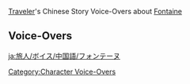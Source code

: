 {{Main|Traveler/Voice-Overs/Chinese}}
[[Traveler]]'s Chinese Story Voice-Overs about [[Fontaine]]

==Voice-Overs==
{{VO/Traveler
|language            = zh
|language_s          = zh
|language_t          = zh-tw
|name                = 旅行者
|name1               = 空
|name2               = 荧
|name3               = 派蒙

|vo_01_01_title_s  = 关于「预言危机」的应对…
|vo_01_01_title_t    = 關於「預言危機」的應對…
|vo_01_01_subtitle   = About the Prophesied Crisis...
|vo_01_01_quest      = As Light Rain Falls Without Reason
|vo_01_01_file_male  = VO_{language}{character1} About the Prophesied Crisis.ogg
|vo_01_01_file_female= VO_{language}{character2} About the Prophesied Crisis.ogg
|vo_01_01_tx_s       = '''派蒙：'''我突然想到了一个好办法，来应对枫丹的「预言危机」！<br>'''(旅行者)：'''派蒙有什么高见？<br>'''派蒙：'''枫丹不是有用来挖掘隧道的大型工程发条机关吗，为什么不把那个丢到水下最深的地方挖洞呢？挖一个会漏水的洞出来，上面涨再多也不怕了。<br>'''(旅行者)：'''听起来好像挺有道理的，但是下面漏掉的水去哪儿了呢？<br>'''派蒙：'''哎呀，这个就不用考虑了嘛！你想呀，要是你的钱包破了个洞，就算再仔细认真地考虑摩拉去了哪里，它也绝对不可能鼓起来的。<br>'''(旅行者)：'''原来你对我存不住钱的原因这么了解哦。<br>'''派蒙：'''干嘛…干嘛看着我说这句话呀…你钱包的洞，跟我、跟我又…没关系…是这样吧？
|vo_01_01_tx_t       = '''派蒙：'''我突然想到了一個好辦法，來應對楓丹的「預言危機」！<br>'''(旅行者)：'''派蒙有什麼高見？<br>'''派蒙：'''楓丹不是有用來挖掘隧道的大型工程發條機關嗎，為什麼不把那個丟到水下最深的地方挖洞呢？挖一個會漏水的洞出來，上面漲再多也不怕了。<br>'''(旅行者)：'''聽起來好像滿有道理的，但是下面漏掉的水去哪了呢？<br>'''派蒙：'''哎呀，這個就不用考慮了嘛！{{MC|m=你|f=妳}}想呀，要是{{MC|m=你|f=妳}}的錢包破了個洞，就算再仔細認真地考慮摩拉去了哪裡，它也絕對不可能鼓起來的。<br>'''(旅行者)：'''原來妳對我存不住錢的原因這麼瞭解哦。<br>'''派蒙：'''幹嘛…幹嘛看著我說這句話呀…{{MC|m=你|f=妳}}錢包的洞，跟我、跟我又…沒關係…是這樣吧？
|vo_01_01_rm         = 
|vo_01_02_title_s  = 关于魔术…
|vo_01_02_title_t    = 關於魔術…
|vo_01_02_subtitle   = About Magic...
|vo_01_02_quest      = As Light Rain Falls Without Reason
|vo_01_02_file_male  = VO_{language}{character1} About Magic.ogg
|vo_01_02_file_female= VO_{language}{character2} About Magic.ogg
|vo_01_02_tx_s       = '''派蒙：'''林尼的魔术表演真精彩，在解答之前，完全想不到他是怎么做到的！<br>'''(旅行者)：'''啊，我突然想到了一个魔术。<br>'''派蒙：'''欸？你也会魔术？<br>'''(旅行者)：'''嗯，我会把大大的魔术帽悬浮在空中，还能让它听我的指示飘来飘去。<br>'''派蒙：'''哇！真的吗？怎么办到的呀？<br>'''(旅行者)：'''嘿嘿，因为派蒙在帽子里呀。<br>'''派蒙：'''欸？为什么我在…哦！是我让它飘起来的呀！<br>'''派蒙：'''嘿嘿，那我也想到了一个魔术！<br>'''(旅行者)：'''哦？说来听听。<br>'''派蒙：'''你往这个帽子里塞好多好吃的，会发现它怎么装都装不满！<br>'''(旅行者)：'''呃…那盘子怎么办？<br>'''派蒙：'''哦对！这帽子还会自己把盘子吐出来，很神奇吧！
|vo_01_02_tx_t       = '''派蒙：'''林尼的魔術表演真精彩，在解答之前，完全想不到他是怎麼做到的！<br>'''(旅行者)：'''啊，我突然想到了一個魔術。<br>'''派蒙：'''欸？{{MC|m=你|f=妳}}也會魔術？<br>'''(旅行者)：'''嗯，我會把大大的魔術帽懸浮在空中，還能讓它聽我的指示飄來飄去。<br>'''派蒙：'''哇！真的嗎？怎麼辦到的呀？<br>'''(旅行者)：'''嘿嘿，因為派蒙在帽子裡呀。<br>'''派蒙：'''欸？為什麼我在…哦！是我讓它飄起來的呀！<br>'''派蒙：'''嘿嘿，那我也想到了一個魔術！<br>'''(旅行者)：'''哦？說來聽聽。<br>'''派蒙：'''{{MC|m=你|f=妳}}往這個帽子裡塞好多好吃的，會發現它怎麼裝都裝不滿！<br>'''(旅行者)：'''呃…那盤子怎麼辦？<br>'''派蒙：'''哦對！這帽子還會自己把盤子吐出來，很神奇吧！
|vo_01_02_rm         = 
|vo_01_02_mention     = Lyney

|vo_01_03_title_s  = 关于飞行专利…
|vo_01_03_title_t    = 關於飛行專利…
|vo_01_03_subtitle   = About Patented Flying Technology...
|vo_01_03_quest      = As Light Rain Falls Without Reason
|vo_01_03_file_male  = VO_{language}{character1} About Patented Flying Technology.ogg
|vo_01_03_file_female= VO_{language}{character2} About Patented Flying Technology.ogg
|vo_01_03_tx_s       = '''派蒙：'''枫丹的「巡轨船」好方便！要是没有轨道也能用就好了，去哪儿都不用自己费力气。<br>'''(旅行者)：'''派蒙不是一直在飞吗？也会觉得累吗？<br>'''派蒙：'''飞…飞…对哦！要是能让「巡轨船」飞起来的话，不就不用轨道了吗！嘿嘿，就叫它「飞空船」好了！<br>'''派蒙：'''快，我们去申请哪个什么…「专利」！这么天才的点子，可不能让别人抢了先！<br>'''(旅行者)：'''只想出一个名字可申请不了专利啊，还得有能让船飞起来的方案。<br>'''派蒙：'''方案吗？唔…比如说…比如说…在船顶安一个巨大的螺旋桨！ <br>'''(旅行者)：'''那怎么保证船不会跟着螺旋桨一起转？又怎么控制飞行的方向？<br>'''派蒙：'''这个…那个…唉，飞行原来是这么麻烦的事吗？我平时都没注意到…<br>'''(旅行者)：'''嗯…不过不考虑方向和速度的话，还有一个简单的方案。<br>'''派蒙：'''欸？真的吗！<br>'''(旅行者)：'''找一个足够高的出发点，然后向下加速飞。<br>'''派蒙：'''喂！那不就是坠落吗！
|vo_01_03_tx_t       = '''派蒙：'''楓丹的「巡軌船」好方便！要是沒有軌道也能用就好了，去哪裡都不用自己費力氣。<br>'''(旅行者)：'''派蒙不是一直在飛嗎？也會覺得累嗎？<br>'''派蒙：'''飛…飛…對哦！要是能讓「巡軌船」飛起來的話，不就不用軌道了嗎！嘿嘿，就叫它「飛空船」好了！<br>'''派蒙：'''快，我們去申請哪個什麼…「專利」！這麼天才的點子，可不能讓別人搶先了！<br>'''(旅行者)：'''只想出一個名字可申請不了專利啊，還得有能讓船飛起來的方案。<br>'''派蒙：'''方案嗎？唔…比如說…比如說…在船頂裝一個巨大的螺旋槳！ <br>'''(旅行者)：'''那怎麼保證船不會跟著螺旋槳一起轉？又怎麼控制飛行的方向？<br>'''派蒙：'''這個…那個…唉，飛行原來是這麼麻煩的事嗎？我平時都沒注意到…<br>'''(旅行者)：'''嗯…不過不考慮方向和速度的話，還有一個簡單的方案。<br>'''派蒙：'''欸？真的嗎！<br>'''(旅行者)：'''找一個夠高的出發點，然後向下加速飛行。<br>'''派蒙：'''喂！那不就是墜落嗎！
|vo_01_03_rm         = 
|vo_01_04_title_s  = 关于出版行业的黑暗…
|vo_01_04_title_t    = 關於出版業的黑暗…
|vo_01_04_subtitle   = About the Dark Side of Publishing...
|vo_01_04_waypoint   = in Fontaine
|vo_01_04_file_male  = VO_{language}{character1} About the Dark Side of Publishing.ogg
|vo_01_04_file_female= VO_{language}{character2} About the Dark Side of Publishing.ogg
|vo_01_04_tx_s       = '''派蒙：'''《蒸汽鸟报》连载的《大侦探赫尔洛克》，最后的合本也会在稻妻八重堂出版吧。<br>'''(旅行者)：'''似乎是这样没错。<br>'''派蒙：'''明明拥有这么厉害的印刷和配送能力，为什么不自己出版呢？<br>'''(旅行者)：'''哼哼，这就是出版行业的黑暗了。<br>'''派蒙：'''一副看穿了一切的嘴脸！那你说说，为什么能联络全大陆的《蒸汽鸟报》不能自己出版小说吧。<br>'''(旅行者)：'''小说最重要的是&mdash;&mdash;<br>'''派蒙：'''最重要的是…？<br>'''(旅行者)：'''插画！<br>'''派蒙：'''给全大陆辛苦写作、想点子的小说家和编辑们道歉啊！<br>'''(旅行者)：'''八重堂手上可是握有很多优秀插画师的，想轻易挖角这些人恐怕不容易哦。比如白垩老师这样的，除了八重堂根本就没有手段联系上。<br>'''派蒙：'''哦哦，这点确实呢。<br>'''(旅行者)：'''还有就是…<br>'''派蒙：'''就是？<br>'''(旅行者)：'''只有被八重堂出版了，才有可能和《七圣召唤》联动！<br>'''派蒙：'''原、原来是这样吗！<br>'''(旅行者)：'''出版行业最大的黑暗就是&mdash;&mdash;故事不重要，发掘商业价值的能力更重要！<br>'''派蒙：'''太黑暗了！
|vo_01_04_tx_t       = '''派蒙：'''《蒸汽鳥報》連載的《大偵探赫爾洛克》，最後的單行本也會在稻妻八重堂出版吧。<br>'''(旅行者)：'''似乎是這樣沒錯。<br>'''派蒙：'''明明擁有這麼厲害的印刷和配送能力，為什麼不自己出版呢？<br>'''(旅行者)：'''哼哼，這就是出版業的黑暗了。<br>'''派蒙：'''一副看穿了一切的嘴臉！那{{MC|m=你|f=妳}}說說，為什麼能聯絡全大陸的《蒸汽鳥報》不能自己出版小說吧。<br>'''(旅行者)：'''小說最重要的是&mdash;&mdash;<br>'''派蒙：'''最重要的是…？<br>'''(旅行者)：'''插畫！<br>'''派蒙：'''{{MC|m=你|f=妳}}給我向全大陸辛苦寫作、想點子的小說家和編輯們道歉啊！<br>'''(旅行者)：'''八重堂手上可是握有很多優秀插畫師的，想輕易挖角這些人恐怕不容易哦。比如白堊老師這樣的，除了八重堂根本就沒有手段聯絡上。<br>'''派蒙：'''哦哦，這倒是真的。<br>'''(旅行者)：'''還有就是…<br>'''派蒙：'''就是？<br>'''(旅行者)：'''只有被八重堂出版了，才有可能和《七聖召喚》聯名！<br>'''派蒙：'''原、原來是這樣嗎！<br>'''(旅行者)：'''出版業最大的黑暗就是&mdash;&mdash;故事不重要，發掘商業價值的能力更重要！<br>'''派蒙：'''太黑暗了！
|vo_01_04_rm         = 
|vo_01_05_title_s  = 关于足不出户的侦探…
|vo_01_05_title_t    = 關於足不出戶的偵探…
|vo_01_05_subtitle   = About Armchair Detectives...
|vo_01_05_waypoint   = in Fontaine
|vo_01_05_file_male  = VO_{language}{character1} About Armchair Detectives.ogg
|vo_01_05_file_female= VO_{language}{character2} About Armchair Detectives.ogg
|vo_01_05_tx_s       = '''派蒙：'''听说枫丹廷有足不出户就能解明真相的侦探。<br>'''派蒙：'''这就是所谓的居家办公吧？听起来很轻松呢！<br>'''派蒙：'''不过话说回来，不亲自去现场调查，究竟是靠什么推理出真相的呢…啊，我知道了！一定是用占卜吧？<br>'''(旅行者)：'''那应该叫占卜师而不是侦探吧。<br>'''派蒙：'''对、对哦…<br>'''(旅行者)：'''案件的线索可不会自己长脚还专程到侦探府上拜访。<br>'''派蒙：'''也就是说，一定有人帮侦探收集线索…<br>'''(旅行者)：'''说不定我们在冒险家协会接到的委托里有一部分就是…<br>'''派蒙：'''欸？那原本应该给我们的报酬岂不是会被侦探拿走一部分？那可不行！我们现在就去找侦探抗议！
|vo_01_05_tx_t       = '''派蒙：'''聽說楓丹廷有足不出戶就能解明真相的偵探。<br>'''派蒙：'''這就是所謂的居家辦公吧？聽起來很輕鬆呢！<br>'''派蒙：'''不過話說回來，不親自去現場調查，究竟是靠什麼推理出真相的呢…啊，我知道了！一定是用占卜吧？<br>'''(旅行者)：'''那應該叫占卜師而不是偵探吧。<br>'''派蒙：'''對、對哦…<br>'''(旅行者)：'''案件的線索可不會自己長腳還專程到偵探府上拜訪。<br>'''派蒙：'''也就是說，一定有人幫偵探收集線索…<br>'''(旅行者)：'''說不定我們在冒險家協會接到的委託裡有一部分就是…<br>'''派蒙：'''欸？那原本應該給我們的報酬豈不是會被偵探拿走一部分？這樣不行！我們現在就去找偵探抗議！
|vo_01_05_rm         = 
|vo_01_06_title_s  = 关于枫丹科学院的神秘宝藏…
|vo_01_06_title_t    = 關於楓丹科學院的神秘寶藏…
|vo_01_06_subtitle   = About the Mysterious Treasure of the Fontaine Research Institute...
|vo_01_06_waypoint   = in Fontaine
|vo_01_06_file_male  = VO_{language}{character1} About the Mysterious Treasure of the Fontaine Research Institute.ogg
|vo_01_06_file_female= VO_{language}{character2} About the Mysterious Treasure of the Fontaine Research Institute.ogg
|vo_01_06_tx_s       = '''派蒙：'''枫丹科学院是研究发条机关和各种能量的学术机构对吧？为什么会有神秘宝藏的传闻…<br>'''派蒙：'''如果是什么怪盗的宝藏、海贼的宝藏，倒是比较容易理解啦。<br>'''派蒙：'''研究员的宝藏、高阶技官的宝藏…总觉得听起来缺少冲击力…<br>'''(旅行者)：'''如果有人白天是研究员，晚上是怪盗…这种神秘人物留下的神秘宝藏呢？<br>'''派蒙：'''唔…听起来好辛苦的样子…白天也要工作，晚上也要工作，那什么时候才能休息啊？<br>'''(旅行者)：'''也许这位神秘人物的真实身份是发条机关，这样就不用休息了。<br>'''派蒙：'''白天是研究员，晚上是怪盗的神秘发条机关留下的神秘宝藏…听起来真的很神秘呢！
|vo_01_06_tx_t       = '''派蒙：'''楓丹科學院是研究發條機關和各種能量的學術機構對吧？為什麼會有神秘寶藏的傳聞…<br>'''派蒙：'''如果是什麼怪盜的寶藏、海賊的寶藏，倒是比較容易理解啦。<br>'''派蒙：'''研究員的寶藏、高階技官的寶藏…總覺得聽起來缺少衝擊力…<br>'''(旅行者)：'''如果有人白天是研究員，晚上是怪盜…這種神秘人物留下的神秘寶藏呢？<br>'''派蒙：'''唔…聽起來好辛苦的樣子…白天也要工作，晚上也要工作，那什麼時候才能休息啊？<br>'''(旅行者)：'''也許這位神秘人物的真實身分是發條機關，這樣就不用休息了。<br>'''派蒙：'''白天是研究員，晚上是怪盜的神秘發條機關留下的神秘寶藏…聽起來真的很神秘呢！
|vo_01_06_rm         = 
|vo_01_07_title_s  = 关于侦探小说的大忌…
|vo_01_07_title_t    = 關於偵探小說的大忌…
|vo_01_07_subtitle   = About the Big No-No of Detective Novels...
|vo_01_07_quest      = A New Star Approaches
|vo_01_07_waypoint   = in Fontaine
|vo_01_07_file_male  = VO_{language}{character1} About the Big No-No of Detective Novels.ogg
|vo_01_07_file_female= VO_{language}{character2} About the Big No-No of Detective Novels.ogg
|vo_01_07_tx_s       = '''派蒙：'''《大侦探赫尔洛克》、《奥西兹小姐事件簿》…枫丹很流行这种侦探、推理小说呢。<br>'''(旅行者)：'''派蒙能看懂吗？<br>'''派蒙：'''你也太看不起我了吧！如果让我来看的话，一定看到一半就猜出来凶手了。<br>'''(旅行者)：'''千万记得不要剧透别人哦。<br>'''派蒙：'''不会干这种事的啦。<br>'''(旅行者)：'''不过也有一些人，喜欢拿着「不要剧透」的名义打压别人的讨论。其实他们只是自己不想看到讨厌的作品有人气罢了。<br>'''派蒙：'''我不怎么看书，倒是不太了解这种情况呢。<br>'''(旅行者)：'''比如说两个爱好者正在讨论《鬼武道》，这种家伙就会突然插进去说「我第一卷第二章还没有看，不要继续剧透我啦！」<br>'''派蒙：'''那不就是根本没怎么看吗！<br>'''(旅行者)：'''我和你说一个秘密哦，派蒙。<br>'''派蒙：'''嗯，怎么突然…<br>'''(旅行者)：'''其实…<br>'''派蒙：'''其实…<br>'''(旅行者)：'''其实，钟离就是岩王帝君。<br>'''派蒙：'''震惊！你居然剧透我&mdash;&mdash;才怪，这不是早就知道了吗！
|vo_01_07_tx_t       = '''派蒙：'''《大偵探赫爾洛克》、《奧西茲小姐事件簿》…楓丹很流行這種偵探、推理小說呢。<br>'''(旅行者)：'''派蒙看得懂嗎？<br>'''派蒙：'''{{MC|m=你|f=妳}}也太看不起我了吧！如果讓我來看的話，一定看到一半就猜出凶手了。<br>'''(旅行者)：'''千萬記得不要劇透別人哦。<br>'''派蒙：'''不會幹這種事的啦。<br>'''(旅行者)：'''不過也有一些人喜歡拿著「不要劇透」的名義打壓別人的討論。其實他們只是自己不想看到討厭的作品有人氣罷了。<br>'''派蒙：'''我不怎麼看書，倒是不太瞭解這種情況呢。<br>'''(旅行者)：'''比如說兩個愛好者正在討論《鬼武道》，這種傢伙就會突然插進去說「我第一卷第二章還沒有看，不要繼續劇透我啦！」<br>'''派蒙：'''那不就是根本沒怎麼看嗎！<br>'''(旅行者)：'''我和妳說一個秘密哦，派蒙。<br>'''派蒙：'''嗯，怎麼突然…<br>'''(旅行者)：'''其實…<br>'''派蒙：'''其實…<br>'''(旅行者)：'''其實，鍾離就是岩王帝君。<br>'''派蒙：'''震驚！{{MC|m=你|f=妳}}居然劇透我&mdash;&mdash;才怪，這不是早就知道了嗎！
|vo_01_07_rm         = 
|vo_01_08_title_s  = 关于正当防卫与互殴…
|vo_01_08_title_t    = 關於正當防衛與互毆…
|vo_01_08_subtitle   = About Claiming Self-Defense...
|vo_01_08_waypoint   = in Fontaine
|vo_01_08_file_male  = VO_{language}{character1} About Claiming Self-Defense.ogg
|vo_01_08_file_female= VO_{language}{character2} About Claiming Self-Defense.ogg
|vo_01_08_tx_s       = '''(旅行者)：'''在枫丹如果被打了，没有目击者可千万不要随意还手。<br>'''派蒙：'''欸，为什么？<br>'''(旅行者)：'''如果没有证据，很可能最后不会被判正当防卫，而是互殴。<br>'''派蒙：'''那会怎么样呢？<br>'''(旅行者)：'''那样的话，很大概率会最后走入决斗审判的环节。<br>'''(旅行者)：'''到这一步，就只能亲自下场和对方继续互殴了，或者请决斗代理人进行互殴。<br>'''派蒙：'''…还好你很能打。
|vo_01_08_tx_t       = '''(旅行者)：'''在楓丹如果被打了，沒有目擊者可千萬不要隨意還手。<br>'''派蒙：'''欸，為什麼？<br>'''(旅行者)：'''如果沒有證據，很可能最後不會被判正當防衛，而是互毆。<br>'''派蒙：'''那會怎麼樣呢？<br>'''(旅行者)：'''那樣的話，很有可能會最後走入決鬥審判的環節。<br>'''(旅行者)：'''到這一步，就只能親自下場和對方繼續互毆了，或者請決鬥代理人進行互毆。<br>'''派蒙：'''…還好{{MC|m=你|f=妳}}很能打。
|vo_01_08_rm         = 
|vo_01_09_title_s  = 关于《蒸汽鸟报》编辑部…
|vo_01_09_title_t    = 關於《蒸汽鳥報》編輯部…
|vo_01_09_subtitle   = About The Steambird's Editors...
|vo_01_09_waypoint   = in Fontaine
|vo_01_09_file_male  = VO_{language}{character1} About The Steambird's Editors.ogg
|vo_01_09_file_female= VO_{language}{character2} About The Steambird's Editors.ogg
|vo_01_09_tx_s       = '''派蒙：'''啊，昨天发生的事，立刻就出现在了今天的《蒸汽鸟报》上…<br>'''派蒙：'''还有昨日深夜发生在城外的事故，这些报道到底是什么时候写的。<br>'''(旅行者)：'''而且还能在一大早刊印出来。<br>'''派蒙：'''哼哼，我知道了，说不定《蒸汽鸟报》内部有一个魔法打印机，各地的记者只要带来报道，它就会把文章「吭哧吭哧」吃进去，然后到了要发印的节点，全部吐出来！<br>'''派蒙：'''说不定已经快到打印时间了，还有记者闯进门来，说「等等，我还有一篇报道没有被吃进去」呢。<br>'''(旅行者)：'''这种画面倒是很容易想象到，不过据我所知可没有这样的打印机。每天能够有报纸正常发刊，都是《蒸汽鸟报》员工的功劳。「哼哧哼哧」地检查错别字，「哗啦哗啦」地把文字内容拼成一个个大方块，「实在不行了，求求了再等五分钟吧」地联系其他人，这就是名为编辑部的魔法。<br>'''派蒙：'''真厉害啊，《蒸汽鸟报》的编辑部，用一天时间就能做出这样的一份报纸，他们不会都不用睡觉吧…
|vo_01_09_tx_t       = '''派蒙：'''啊，昨天發生的事，立刻就出現在今天的《蒸汽鳥報》上了…<br>'''派蒙：'''還有昨日深夜發生在城外的事故，這些報導到底是什麼時候寫的。<br>'''(旅行者)：'''而且還能在一大早刊印出來。<br>'''派蒙：'''哼哼，我知道了，說不定《蒸汽鳥報》內部有一台魔法列印機，各地的記者只要帶來報道，它就會把文章「嘎嘎嘎」吃進去，然後到了要發印的時候，全部吐出來！<br>'''派蒙：'''說不定已經快到列印時間了，還有記者闖進門來，說「等等，我還有一篇報導沒有被吃進去」呢。<br>'''(旅行者)：'''這種畫面是很容易想像，不過據我所知可沒有這樣的列印機。每天能夠有報紙正常發刊，都是《蒸汽鳥報》員工的功勞。「哼哧哼哧」地檢查錯別字、「嘩啦嘩啦」地把文字內容拼成一個個大方塊、「實在不行了，拜託再等五分鐘吧」地聯絡其他人，這就是名為編輯部的魔法。<br>'''派蒙：'''真厲害啊，《蒸汽鳥報》的編輯部，用一天時間就能做出這樣的一份報紙，他們不會都不用睡覺吧…
|vo_01_09_rm         = 
|vo_01_10_title_s  = 关于枫丹的小说…
|vo_01_10_title_t    = 關於楓丹的小說…
|vo_01_10_subtitle   = About Fontaine's Novels...
|vo_01_10_waypoint   = in Fontaine
|vo_01_10_file_male  = VO_{language}{character1} About Fontaine's Novels.ogg
|vo_01_10_file_female= VO_{language}{character2} About Fontaine's Novels.ogg
|vo_01_10_tx_s       = '''派蒙：'''唔，《发条机关会梦见齿轮正骨师吗？》枫丹也有些标题很长很奇怪的小说呢。<br>'''派蒙：'''不过和稻妻的轻小说相比，写法和题材好像都有些不一样。<br>'''(旅行者)：'''我看看简介，故事讲述因为长期弓身导致背脊疼痛的发条机关，终于不堪重负放弃了绘制报纸插画的工作，四处寻找能够拯救它机械背脊的按摩师…<br>'''派蒙：'''听上去还蛮有意思的嘛。<br>'''(旅行者)：'''可是也太奇怪了，这个发条机关为什么要找按摩师，为什么不直接找那些工程师帮它处理，比如…嗯，枫丹科学院的工程师？<br>'''派蒙：'''呃，不过，枫丹科学院的工程师感觉都有些…<br>'''(旅行者)：'''那倒也是。哎，虽然这个故事是以发条机关为主角，不过一看就知道还是人写的啦。如果真的让发条机关执笔的话，会写出什么样的故事呢？<br>'''派蒙：'''我想想…《一觉醒来，变成肉做的人！》<br>'''(旅行者)：'''噢，派蒙很有想象力嘛。
|vo_01_10_tx_t       = '''派蒙：'''唔，《發條機關會夢見齒輪正骨師嗎？》楓丹也有些標題很長很奇怪的小說呢。<br>'''派蒙：'''不過和稻妻的輕小說相比，寫法和題材好像都有點不一樣。<br>'''(旅行者)：'''我看看簡介…故事講述因為長期弓身導致背脊疼痛的發條機關，終於不堪重負放棄了繪製報紙插畫的工作，四處尋找能夠拯救它機械背脊的按摩師…<br>'''派蒙：'''聽起還還滿有意思的嘛。<br>'''(旅行者)：'''可是也太奇怪了，這個發條機關為什麼要找按摩師，為什麼不直接找那些工程師幫它處理，比如…嗯，楓丹科學院的工程師？<br>'''派蒙：'''呃，不過，楓丹科學院的工程師感覺都有點…<br>'''(旅行者)：'''那倒也是。唉，雖然這個故事是以發條機關為主角，不過一看就知道還是人寫的啦。如果真的讓發條機關執筆的話，會寫出什麼樣的故事呢？<br>'''派蒙：'''我想想…《一覺醒來，變成肉做的人！》<br>'''(旅行者)：'''噢，派蒙很有想像力嘛。
|vo_01_10_rm         = 
|vo_01_11_title_s  = 关于审判与表演…
|vo_01_11_title_t    = 關於審判與表演…
|vo_01_11_subtitle   = About Trials and Shows...
|vo_01_11_waypoint   = in Fontaine
|vo_01_11_file_male  = VO_{language}{character1} About Trials and Shows.ogg
|vo_01_11_file_female= VO_{language}{character2} About Trials and Shows.ogg
|vo_01_11_tx_s       = '''派蒙：'''枫丹人经常在欧庇克莱歌剧院进行审判，但是也会在里面进行表演，可是…<br>'''(旅行者)：'''怎么了，派蒙有什么疑问吗？<br>'''派蒙：'''如果有人在欧庇克莱歌剧院表演审判的话会怎么样呢，大家会以为那个审判是真的还是表演的呢？<br>'''(旅行者)：'''这倒是个好问题，说不定也有扮演被审判者的演员第二天走在街上被人认出来。「这家伙，不是昨天被审判的人吗！」<br>'''派蒙：'''对啊对啊，这难道不会造成很大的困扰吗？<br>'''(旅行者)：'''这个时候就要大声说，「别把演出的内容当真了！」<br>'''派蒙：'''但是表演审判的人其实就是想要别人弄混真的审判和表演的审判，真是太过分了。<br>'''(旅行者)：'''真是太过分了，派蒙，你居然想出了这么糟糕的主意！<br>'''派蒙：'''咦，欸，是我吗？
|vo_01_11_tx_t       = '''派蒙：'''楓丹人經常在歐庇克萊歌劇院進行審判，但是也會在裡面進行表演，可是…<br>'''(旅行者)：'''怎麼了，派蒙有什麼疑問嗎？<br>'''派蒙：'''如果有人在歐庇克萊歌劇院表演審判的話會怎麼樣呢，大家會認為那個審判是真的還是表演的呢？<br>'''(旅行者)：'''這倒是個好問題，說不定也有扮演被審判者的演員第二天走在街上被人認出來。「這傢伙，不是昨天被審判的人嗎！」<br>'''派蒙：'''對啊對啊，這難道不會造成很大的困擾嗎？<br>'''(旅行者)：'''這個時候就要大聲說，「別把演出的內容當真了！」<br>'''派蒙：'''但是表演審判的人其實就是想要別人弄混真的審判和表演的審判，真是太過分了。<br>'''(旅行者)：'''真是太過分了，派蒙，妳居然想出了這麼糟糕的主意！<br>'''派蒙：'''咦，欸，是我嗎？
|vo_01_11_rm         = 
|vo_01_12_title_s  = 关于枫达…
|vo_01_12_title_t    = 關於楓達…
|vo_01_12_subtitle   = About Fonta...
|vo_01_12_waypoint   = in Fontaine
|vo_01_12_file_male  = VO_{language}{character1} About Fonta.ogg
|vo_01_12_file_female= VO_{language}{character2} About Fonta.ogg
|vo_01_12_tx_s       = '''派蒙：'''枫达喝起来真的很痛快，你不觉得吗？<br>'''(旅行者)：'''嗯，一饮而下的话，就会特别神清气爽。<br>'''派蒙：'''能给我买一杯吗？我很久以前就想试试那个了！<br>'''(旅行者)：'''哪个？<br>'''派蒙：'''哎呀，等下我表演给你看。<br>'''派蒙：'''咕嘟咕嘟咕嘟咕嘟&mdash;&mdash;<br>'''派蒙：'''哈啊&mdash;&mdash;<br>'''派蒙：'''那些酒鬼干杯的时候总是这个样子，我也想试一次！<br>'''(旅行者)：'''别像个老头子一样啊…
|vo_01_12_tx_t       = '''派蒙：'''楓達喝起來真的很痛快，{{MC|m=你|f=妳}}不覺得嗎？<br>'''(旅行者)：'''嗯，一飲而下的話，就會特別神清氣爽。<br>'''派蒙：'''能幫我買一杯嗎？我很久以前就想試試那個了！<br>'''(旅行者)：'''哪個？<br>'''派蒙：'''哎呀，等一下我表演給{{MC|m=你|f=妳}}看。<br>'''派蒙：'''咕嘟咕嘟咕嘟咕嘟&mdash;&mdash;<br>'''派蒙：'''哈啊&mdash;&mdash;<br>'''派蒙：'''那些酒鬼乾杯的時候總是這個樣子，我也想試一次！<br>'''(旅行者)：'''別像個老頭子一樣啊…
|vo_01_12_rm         = 
|vo_01_13_title_s  = 关于警卫机关…
|vo_01_13_title_t    = 關於警衛機關…
|vo_01_13_subtitle   = About Gardemeks...
|vo_01_13_waypoint   = in Fontaine
|vo_01_13_file_male  = VO_{language}{character1} About Gardemeks.ogg
|vo_01_13_file_female= VO_{language}{character2} About Gardemeks.ogg
|vo_01_13_tx_s       = '''派蒙：'''警卫机关会执行设定好的任务，也就是说，只要提前输入命令，它们什么都能做。<br>'''(旅行者)：'''你又有新的想法了？<br>'''派蒙：'''是的，我需要「委托处理警卫机关」，「素材采集警卫机关」，「秘境探索警卫机关」…<br>'''派蒙：'''再加上「做饭香香警卫机关」，我们就可以迈入全自动冒险时代！<br>'''(旅行者)：'''可是警卫机关的持有和使用成本很高，再加上后续的维修与养护的费用…<br>'''(旅行者)：'''我算算，嗯，就连采集每个薄荷的平均成本都会达到六千三百摩拉…<br>'''派蒙：'''欸，好贵？！<br>'''派蒙：'''…突然感觉我们冒险生活的价值很高呢！
|vo_01_13_tx_t       = '''派蒙：'''警衛機關會執行設定好的任務，也就是說，只要提前輸入命令，它們什麼都能做。<br>'''(旅行者)：'''{{MC|m=你|f=妳}}又有新的想法了？<br>'''派蒙：'''是的，我需要「委託處理警衛機關」，「素材採集警衛機關」，「秘境探索警衛機關」…<br>'''派蒙：'''再加上「做飯香香警衛機關」，我們就可以邁入全自動冒險時代！<br>'''(旅行者)：'''可是警衛機關的持有和使用成本很高，再加上後續的維修與養護的費用…<br>'''(旅行者)：'''我算算，嗯，就連採集每個薄荷的平均成本都會達到六千三百摩拉…<br>'''派蒙：'''欸，好貴？！<br>'''派蒙：'''…突然感覺我們冒險生活的價值很高呢！
|vo_01_13_rm         = 
|vo_01_14_title_s  = 关于潜水…
|vo_01_14_title_t    = 關於潛水…
|vo_01_14_subtitle   = About Diving...
|vo_01_14_waypoint   = in Fontaine
|vo_01_14_file_male  = VO_{language}{character1} About Diving.ogg
|vo_01_14_file_female= VO_{language}{character2} About Diving.ogg
|vo_01_14_tx_s       = '''派蒙：'''枫丹的水下世界好漂亮啊，有好多没见过的鱼呢！<br>'''(旅行者)：'''要是在其他地方也能潜水就好了。<br>'''派蒙：'''对哦，我也觉得挺可惜的…<br>'''派蒙：'''但如果可以的话，你想潜到哪里去看看呀？<br>'''(旅行者)：'''唔…璃月港或者孤云阁附近？<br>'''派蒙：'''哦！我懂！这些地方要是有沉船的话，一定会发现好多好多宝藏吧！<br>'''(旅行者)：'''还有稻妻的珊瑚宫，水下一定很漂亮。派蒙呢？<br>'''派蒙：'''我想想…你去了璃月和稻妻，那我就去蒙德的果酒湖吧！<br>'''(旅行者)：'''那也不错。但正当你游着游着的时候…<br>'''派蒙：'''怎…怎么啦？<br>'''(旅行者)：'''突然发现有什么东西慢慢沉到了你面前…<br>'''派蒙：'''欸？！<br>'''(旅行者)：'''那东西圆滚滚、胖嘟嘟的，身上花纹红白相间。你意识到了，这就是…<br>'''派蒙：'''蹦蹦炸弹！！<br>'''(旅行者)：'''嘣&mdash;&mdash;！<br>'''派蒙：'''呜啊啊啊！被炸飞啦&mdash;&mdash;！
|vo_01_14_tx_t       = '''派蒙：'''楓丹的水下世界好漂亮啊，有好多沒看過的魚呢！<br>'''(旅行者)：'''要是在其他地方也能潛水就好了。<br>'''派蒙：'''對哦，我也覺得滿可惜的…<br>'''派蒙：'''但如果可以的話，{{MC|m=你|f=妳}}想潛到哪裡去看看呀？<br>'''(旅行者)：'''唔…璃月港或者孤雲閣附近？<br>'''派蒙：'''哦！我懂！這些地方要是有沉船的話，一定會發現好多好多寶藏吧！<br>'''(旅行者)：'''還有稻妻的珊瑚宮，水下一定很漂亮。派蒙呢？<br>'''派蒙：'''我想想…{{MC|m=你|f=妳}}去了璃月和稻妻，那我就去蒙德的果酒湖吧！<br>'''(旅行者)：'''那也不錯。但正當妳游著游著的時候…<br>'''派蒙：'''怎…怎麼啦？<br>'''(旅行者)：'''突然發現有什麼東西慢慢沉到了妳面前…<br>'''派蒙：'''欸？！<br>'''(旅行者)：'''那東西圓滾滾、胖嘟嘟的，身上花紋紅白相間。{{MC|m=你|f=妳}}意識到了，這就是…<br>'''派蒙：'''蹦蹦炸彈！！<br>'''(旅行者)：'''嘣&mdash;&mdash;！<br>'''派蒙：'''嗚啊啊啊！被炸飛啦&mdash;&mdash;！
|vo_01_14_rm         = 
|vo_01_15_title_s  = 关于艺术…
|vo_01_15_title_t    = 關於藝術…
|vo_01_15_subtitle   = About Art...
|vo_01_15_waypoint   = in Fontaine
|vo_01_15_file_male  = VO_{language}{character1} About Art.ogg
|vo_01_15_file_female= VO_{language}{character2} About Art.ogg
|vo_01_15_tx_s       = '''派蒙：'''枫丹廷里到处都是奇奇怪怪的艺术家，听说歌剧院里也经常会有艺术家登台表演。<br>'''派蒙：'''看来枫丹人真的很重视艺术呢，不愧是艺术之都。<br>'''派蒙：'''不像在须弥，就连演出都要偷偷摸摸的…<br>'''(旅行者)：'''看来派蒙对艺术很感兴趣呢。<br>'''派蒙：'''那当然，我对艺术可是很有研究的！<br>'''(旅行者)：'''那么派蒙觉得什么样的才算是艺术呢？<br>'''派蒙：'''这个嘛…艺术就是那种和一般常见的都不一样，会像星星一样闪闪发光的东西吧！<br>'''(旅行者)：'''嗯…这样的东西，眼前好像正好有一个呢。<br>'''派蒙：'''欸…？<br>'''派蒙：'''等等，你该不会是在说我吧。<br>'''(旅行者)：'''嗯嗯，仔细想想，如果把派蒙带去歌剧院里表演的话，说不定也能大受欢迎呢！<br>'''派蒙：'''才不要吧！
|vo_01_15_tx_t       = '''派蒙：'''楓丹廷裡到處都是奇奇怪怪的藝術家，聽說歌劇院裡也經常會有藝術家登台表演。<br>'''派蒙：'''看來楓丹人真的很重視藝術呢，不愧是藝術之都。<br>'''派蒙：'''不像在須彌，就連演出都要偷偷摸摸的…<br>'''(旅行者)：'''看來派蒙對藝術很感興趣呢。<br>'''派蒙：'''那當然，我對藝術可是很有研究的！<br>'''(旅行者)：'''那麼派蒙覺得什麼樣的才算是藝術呢？<br>'''派蒙：'''這個嘛…藝術就是那種和一般常見的都不一樣，會像星星一樣閃閃發光的東西吧！<br>'''(旅行者)：'''嗯…這樣的東西，眼前好像正好有一個呢。<br>'''派蒙：'''欸…？<br>'''派蒙：'''等等，{{MC|m=你|f=妳}}該不會是在說我吧。<br>'''(旅行者)：'''嗯嗯，仔細想想，如果把派蒙帶去歌劇院裡表演的話，說不定也能大受歡迎呢！<br>'''派蒙：'''才不要！
|vo_01_15_rm         = 
|vo_01_16_title_s  = 关于修理故障…
|vo_01_16_title_t    = 關於修理故障…
|vo_01_16_subtitle   = About Fixing Malfunctions...
|vo_01_16_waypoint   = in Fontaine
|vo_01_16_file_male  = VO_{language}{character1} About Fixing Malfunctions.ogg
|vo_01_16_file_female= VO_{language}{character2} About Fixing Malfunctions.ogg
|vo_01_16_tx_s       = '''派蒙：'''奇怪…明明发条机关的结构都精密得不得了，为什么有时候出了故障，只要拍一拍就能好？<br>'''(旅行者)：'''大概是机关里面有哪个齿轮或者传动杆松动了吧，拍一拍晃一晃，让它们扣上了就行。<br>'''派蒙：'''欸？还是不太懂…<br>'''(旅行者)：'''嗯…简单来说，就是这些机关本身就没有多大故障，拍一拍就能让零件回到正常的位置。<br>'''(旅行者)：'''反过来说，如果是零件本身受损，就算拍散架了也修不好。<br>'''派蒙：'''哦哦…是不是说，就像有的人只是偶尔迷糊，拍拍脑门就能清醒过来。有些人本来就迷糊，就算再怎么拍也还是一样迷糊！<br>'''派蒙：'''…等等，你为什么盯着我的脑门看？<br>'''(旅行者)：'''放心吧，我不会拍的，反正拍了也没用。<br>'''派蒙：'''这还差不多…等等&mdash;&mdash;喂！
|vo_01_16_tx_t       = '''派蒙：'''奇怪…明明發條機關的結構都精密得不得了，為什麼有時候發生故障，只要拍一拍就好了？<br>'''(旅行者)：'''大概是機關裡面有哪個齒輪或者傳動桿鬆動了吧，拍一拍晃一晃，讓它們扣上了就可以了。<br>'''派蒙：'''欸？還是不太懂…<br>'''(旅行者)：'''嗯…簡單來說，就是這些機關本身就沒有多大故障，拍一拍就能讓零件回到正常的位置。<br>'''(旅行者)：'''反過來說，如果是零件本身受損，就算把機關拍爆也修不好。<br>'''派蒙：'''哦哦…是不是說，就像有的人只是偶爾迷糊，拍拍腦門就能清醒過來。有些人本來就迷糊，就算再怎麼拍也還是一樣迷糊！<br>'''派蒙：'''…等等，{{MC|m=你|f=妳}}為什麼盯著我的腦門看？<br>'''(旅行者)：'''放心吧，我不會拍的，反正拍了也沒用。<br>'''派蒙：'''這還差不多…等等&mdash;&mdash;喂！
|vo_01_16_rm         = 
|vo_01_17_title_s  = 关于梅洛彼得堡…
|vo_01_17_title_t    = 關於梅洛彼得堡…
|vo_01_17_subtitle   = About the Fortress of Meropide...
|vo_01_17_quest      = A Teapot to Call Home: Part I
|vo_01_17_waypoint   = in Fontaine
|vo_01_17_file_male  = VO_{language}{character1} About the Fortress of Meropide.ogg
|vo_01_17_file_female= VO_{language}{character2} About the Fortress of Meropide.ogg
|vo_01_17_tx_s       = '''派蒙：'''听说枫丹有个地方叫作梅洛彼得堡，是不是为了纪念一个叫做梅洛彼得的人修建的？<br>'''(旅行者)：'''我倒没听说过欸，感觉挺有可能的。<br>'''派蒙：'''真羡慕啊，拥有一座跟自己名字一样的堡垒。等你有空了，帮我在尘歌壶里弄一个好不好？我也想要一个派蒙堡。<br>'''(旅行者)：'''那都用不着尘歌壶，跟我去一趟枫丹廷就好了。<br>'''派蒙：'''难道要在枫丹廷买地建房子吗？那要花好多摩拉吧？<br>'''(旅行者)：'''花不了多少。<br>'''派蒙：'''呜哇，你现在都对我这么大方啦？<br>'''(旅行者)：'''因为只需要买些面包，再买些菜叶，再买些沙拉酱汁…然后…<br>'''派蒙：'''喂！不是那种可以吃的派蒙堡！这个桥段你真的要玩遍七国嘛！
|vo_01_17_tx_t       = '''派蒙：'''聽說楓丹有個地方叫作梅洛彼得堡，是不是為了紀念一個叫做梅洛彼得的人修建的？<br>'''(旅行者)：'''我沒聽說過欸，感覺滿有可能的。<br>'''派蒙：'''真羨慕啊，擁有一座跟自己名字一樣的堡壘。等{{MC|m=你|f=妳}}有空了，幫我在塵歌壺裡弄一個好不好？我也想要一座派蒙堡。<br>'''(旅行者)：'''那用不著塵歌壺，跟我去一趟楓丹廷就好了。<br>'''派蒙：'''難道要在楓丹廷買地建房子嗎？那要花好多摩拉吧？<br>'''(旅行者)：'''花不了多少。<br>'''派蒙：'''嗚哇，{{MC|m=你|f=妳}}現在對我這麼大方啊？<br>'''(旅行者)：'''因為只需要買些麵包、再買些菜葉、再買些沙拉醬…然後…<br>'''派蒙：'''喂！不是那種可以吃的派蒙堡！這個橋段{{MC|m=你|f=妳}}真的要玩遍七國嗎！
|vo_01_17_rm         = 
|vo_01_18_title_s  = 关于超级机关…
|vo_01_18_title_t    = 關於超級機關…
|vo_01_18_subtitle   = About Supermeka...
|vo_01_18_waypoint   = in Fontaine
|vo_01_18_file_male  = VO_{language}{character1} About Supermeka.ogg
|vo_01_18_file_female= VO_{language}{character2} About Supermeka.ogg
|vo_01_18_tx_s       = '''派蒙：'''听说，最早的发条部件，其实有着很简单的运作原理！<br>'''派蒙：'''把一个很有韧性的，长条形的物体掰弯，然后借助它恢复成原样的力量，就能驱动齿轮之类的东西，带动机器了！<br>'''(旅行者)：'''很有韧性的，长条形的物体…总觉得有些耳熟？<br>'''(旅行者)：'''急冻树和爆炎树不也是吗！<br>'''派蒙：'''噫！为什么会想到那两个大家伙啦！<br>'''派蒙：'''不过你这么一说，它们两个确实特别能转圈呢…<br>'''(旅行者)：'''而且力气特别大哦，突然蓄满全力一下子抡过来的话…<br>'''(旅行者)：'''就算是强大的我，也会摔倒在地上！<br>'''派蒙：'''所以急冻树和爆炎树…也能被做成发条？<br>'''(旅行者)：'''根据冰元素生物讨厌火元素，火元素生物讨厌冰元素的原理，把急冻树和爆炎树斜着放在一起…<br>'''(旅行者)：'''它们就会因为讨厌彼此而不停转圈！<br>'''(旅行者)：'''这不就是一个超级发条机关吗！捕捉这股力量的话，大半个枫丹廷的机器都不愁没能源了！<br>'''派蒙：'''喔喔喔！好有道理！<br>'''派蒙：'''真是天才的方案！枫丹科学院的院长也想不到吧！<br>'''派蒙：'''接下来只要想办法把急冻树和爆炎树带到枫丹来，放在一起…<br>'''派蒙：'''等等，要怎么样把这两个大家伙送到枫丹来？<br>'''(旅行者)：'''至于成本和实现方法的问题嘛…<br>'''(旅行者)：'''前面的细节，以后再来讨论吧！
|vo_01_18_tx_t       = '''派蒙：'''聽說，最早的發條零件，運作原理其實很簡單！<br>'''派蒙：'''把一個很有韌性的長條形物體掰彎，然後藉助它恢復成原樣的力量，就能驅動齒輪之類的東西，帶動機器了！<br>'''(旅行者)：'''很有韌性的長條形物體…總覺得有點耳熟？<br>'''(旅行者)：'''急凍樹和爆炎樹不也是嗎！<br>'''派蒙：'''噫！為什麼會想到那兩個大傢伙啦！<br>'''派蒙：'''不過妳這麼一說，它們兩個真的特別能轉圈呢…<br>'''(旅行者)：'''而且力氣特別大哦，突然蓄滿全力一下子掃過來的話…<br>'''(旅行者)：'''就算是強大的我，也會摔倒在地上！<br>'''派蒙：'''所以急凍樹和爆炎樹…也能做成發條嗎？<br>'''(旅行者)：'''根據冰元素生物討厭火元素、火元素生物討厭冰元素的原理，把急凍樹和爆炎樹斜著放在一起…<br>'''(旅行者)：'''它們就會因為討厭彼此而不停轉圈！<br>'''(旅行者)：'''這不就是一個超級發條機關嗎！擷取這股力量的話，大半個楓丹廷的機器都不愁沒能源了！<br>'''派蒙：'''喔喔喔！好有道理！<br>'''派蒙：'''真是天才的方案！楓丹科學院的院長也想不到吧！<br>'''派蒙：'''接下來只要想辦法把急凍樹和爆炎樹帶到楓丹來，放在一起…<br>'''派蒙：'''等等，要怎麼樣把這兩個大傢伙送到楓丹來？<br>'''(旅行者)：'''至於成本和實現方法的問題嘛…<br>'''(旅行者)：'''前面的細節，以後再來討論吧！
|vo_01_18_rm         = 
|vo_01_19_title_s  = 关于水下咖啡馆…
|vo_01_19_title_t    = 關於水下咖啡館…
|vo_01_19_subtitle   = About Underwater Cafés...
|vo_01_19_waypoint   = in Fontaine
|vo_01_19_file_male  = VO_{language}{character1} About Underwater Cafés.ogg
|vo_01_19_file_female= VO_{language}{character2} About Underwater Cafés.ogg
|vo_01_19_tx_s       = '''派蒙：'''之前，我们在须弥见到了很漂亮的咖啡馆，结果枫丹人也很喜欢喝咖啡呢，和须弥人不相上下！<br>'''(旅行者)：'''是呀，就连报纸上的文章都在强调，咖啡的提神效果很好，还能帮助正在工作的人迅速恢复精力，保持最高效率一直上班。<br>'''派蒙：'''需要喝咖啡来恢复精力的工作，一听就很累…<br>'''派蒙：'''比如说…铁匠吗？厨师和到处跑的冒险家应该也会经常喝咖啡？还有…潜水员？<br>'''(旅行者)：'''咦，潜水员？派蒙好像提到了不得了的职业！<br>'''(旅行者)：'''潜水员在水下干活的时候，要怎么喝咖啡呢？<br>'''派蒙：'''对哦，这个问题好关键！<br>'''派蒙：'''在水里不能摘下头盔，难道要用一个更大的玻璃罩子把自己关起来，然后抽干里面的水，再安安心心地喝瓶子里的咖啡…<br>'''派蒙：'''不对，这样一说，把咖啡装在瓶子里，装上一根长长的管子，管子的另一头直接安装在头盔里边，歪歪头就能喝到了！<br>'''(旅行者)：'''那样咖啡就凉掉了！<br>'''(旅行者)：'''不热也不冰的咖啡，一点也不香！<br>'''派蒙：'''没关系，大不了就再带一个炉子去潜水。<br>'''派蒙：'''你看，枫丹人经常用来做饭的炉子只有最上边一个开口，只要把它牢牢封住，放进水里，炉火应该也不会熄灭…<br>'''派蒙：'''等等…这么巧吗？会不会…枫丹的炉子本来就有这种用法？<br>'''(旅行者)：'''噔噔！居然被派蒙发现了！枫丹烹饪炉的真正设计意图！<br>'''派蒙：'''不愧是我！<br>'''派蒙：'''这么说来，在水下开一间咖啡馆也不是不可能嘛！肯定会有很多潜水员来喝咖啡的，这都是商机，商机呀！<br>'''派蒙：'''只要我们开了第一家水下咖啡馆，摩拉就会滚滚掉进我们的口袋，说不定还有机会发展成水下的商业街…<br>'''派蒙：'''嘿嘿！靠商业头脑赚来的摩拉，更有满足感！<br>'''(旅行者)：'''要提醒派蒙的是…千万不要用我的名字向银行贷款哦！
|vo_01_19_tx_t       = '''派蒙：'''之前，我們在須彌見到了很漂亮的咖啡館，結果楓丹人也很喜歡喝咖啡呢，和須彌人不相上下！<br>'''(旅行者)：'''是呀，就連報紙上的文章都在強調，咖啡的提神效果很好，還能幫助正在工作的人迅速恢復精力，保持最高效率一直上班。<br>'''派蒙：'''需要喝咖啡來恢復精力的工作，一聽就很累…<br>'''派蒙：'''比如說…鐵匠嗎？廚師和到處跑的冒險家應該也會經常喝咖啡？還有…潛水員？<br>'''(旅行者)：'''咦，潛水員？派蒙好像提到了不得了的職業！<br>'''(旅行者)：'''潛水員在水下工作的時候，要怎麼喝咖啡呢？<br>'''派蒙：'''對哦，這個問題好關鍵！<br>'''派蒙：'''在水裡不能摘下頭盔，難道要用一個更大的玻璃罩子把自己關起來，然後抽乾裡面的水，再安安心心地喝瓶子裡的咖啡…<br>'''派蒙：'''不對，這樣一說，把咖啡裝在瓶子裡，裝上一根長長的管子，管子的另一頭直接裝在頭盔裡面，歪個頭就能喝到了！<br>'''(旅行者)：'''那樣咖啡就涼掉了！<br>'''(旅行者)：'''不熱也不冰的咖啡，一點也不香！<br>'''派蒙：'''沒關係，大不了就再帶一個爐子去潛水。<br>'''派蒙：'''{{MC|m=你|f=妳}}看，楓丹人經常用來做飯的爐子只有最上面一個開口，只要把它牢牢封住，放進水裡，爐火應該也不會熄滅…<br>'''派蒙：'''等等…這麼巧嗎？會不會…楓丹的爐子本來就有這種用法？<br>'''(旅行者)：'''登登！居然被派蒙發現了！楓丹烹飪爐的真正設計概念！<br>'''派蒙：'''不愧是我！<br>'''派蒙：'''這麼說來，在水下開一間咖啡館也不是不可能嘛！一定會有很多潛水員來喝咖啡的，這都是商機、商機呀！<br>'''派蒙：'''只要我們開了第一家水下咖啡館，摩拉就會滾滾掉進我們的口袋，說不定還有機會發展成水下的商業街…<br>'''派蒙：'''嘿嘿！靠商業頭腦賺來的摩拉，更有滿足感！<br>'''(旅行者)：'''要提醒派蒙的是…千萬不要用我的名字向銀行貸款哦！
|vo_01_19_rm         = 
|vo_01_20_title_s  = 关于蒸汽鸟报…
|vo_01_20_title_t    = 關於《蒸汽鳥報》…
|vo_01_20_subtitle   = About The Steambird...
|vo_01_20_quest      = Omnipresence Over Mortals
|vo_01_20_waypoint   = in Fontaine
|vo_01_20_file_male  = VO_{language}{character1} About The Steambird.ogg
|vo_01_20_file_female= VO_{language}{character2} About The Steambird.ogg
|vo_01_20_tx_s       = '''派蒙：'''那个「蒸汽鸟报社」就在枫丹廷里呢，不知道平时这些报纸上会写什么。<br>'''派蒙：'''你说，会不会报道我们之前和特瓦林的故事呀？还有雷电将军…对了，还有教令院的事！<br>'''(旅行者)：'''蒸汽鸟报上应该会有很多版面吧，每一个版面都会报道不同的事。<br>'''派蒙：'''喔！那头版一定是我们经历的那些冒险啦，又精彩又引人注意！<br>'''(旅行者)：'''唔…我觉得不一定喔。或许会有那么一两次，但大部分时间，头版可能都是歌剧或者歌剧演员的新闻。<br>'''(旅行者)：'''像是某某演员突然出现在路边喝咖啡，某某演员宣布自己开始恋爱，某某演员不再演出之类的。<br>'''派蒙：'''这种没价值的新闻为什么要放在最显眼的地方？<br>'''(旅行者)：'''可不能说没价值，这反倒是大家最津津乐道的内容，一个激动就会愿意买下来细细品读了。<br>'''派蒙：'''唉…好吧。那…内页里的版面？买下报纸之后，内页肯定要有一些精彩内容，吸引大家继续看呀？<br>'''(旅行者)：'''那就是和枫丹廷有关的好消息了。比如食物、材料降价啦，水道又往外重建了多少啦…<br>'''(旅行者)：'''这种新闻放在一打开报纸就能看见的地方，负责的是「打发时间」。<br>'''(旅行者)：'''教令院的事虽然是重大新闻，但和枫丹人的生活却没有直接关系。<br>'''派蒙：'''呜…那我们的冒险会放在哪里？<br>'''(旅行者)：'''我想，大概会放在整份报纸彻底翻开后的版面吧。<br>'''派蒙：'''为什么要放在这么后面啦！<br>'''(旅行者)：'''这就是俗称的「压阵」新闻啦。<br>'''(旅行者)：'''他们多半还会把我们的冒险添油加醋写得很长，再把这一整篇文章拆开来，连载个三五天才算完。<br>'''派蒙：'''那这个版面负责什么？<br>'''(旅行者)：'''负责让这张报纸多少带上一些「存在价值」。
|vo_01_20_tx_t       = '''派蒙：'''那個「蒸汽鳥報社」就在楓丹廷裡呢，不知道平時這些報紙上會寫什麼。<br>'''派蒙：'''{{MC|m=你|f=妳}}說，會不會報導我們之前和特瓦林的故事呀？還有雷電將軍…對了，還有教令院的事！<br>'''(旅行者)：'''《蒸汽鳥報》上應該會有很多版面吧，每一個版面都會報導不同的事。<br>'''派蒙：'''喔！那頭版一定是我們經歷的那些冒險啦，又精彩又引人注意！<br>'''(旅行者)：'''唔…我覺得不一定喔。或許會有那麼一兩次，但大部分時間，頭版可能都是歌劇或者歌劇演員的新聞。<br>'''(旅行者)：'''像是某某演員突然出現在路邊喝咖啡、某某演員宣布自己開始戀愛、某某演員不再演出之類的。<br>'''派蒙：'''這種沒價值的新聞為什麼要放在最顯眼的地方？<br>'''(旅行者)：'''可不能說沒價值，這反倒是大家最津津樂道的內容，一個激動就會願意買下來細細品讀了。<br>'''派蒙：'''唉…好吧。那…內頁裡的版面？買下報紙之後，內頁一定要有一些精彩內容，吸引大家繼續看呀？<br>'''(旅行者)：'''那就是和楓丹廷有關的好消息了。比如食物和材料降價啦、水道又往外重建了多少啦…<br>'''(旅行者)：'''這種新聞放在一打開報紙就能看見的地方，負責的是「打發時間」。<br>'''(旅行者)：'''教令院的事雖然是重大新聞，但和楓丹人的生活卻沒有直接關係。<br>'''派蒙：'''嗚…那我們的冒險會放在哪裡？<br>'''(旅行者)：'''我想，大概會放在整份報紙徹底翻開後的版面吧。<br>'''派蒙：'''為什麼要放在這麼後面啦！<br>'''(旅行者)：'''這就是俗稱的「壓軸」新聞啦。<br>'''(旅行者)：'''他們多半還會把我們的冒險加油添醋寫得很長，再把這一整篇文章拆開來，連載個三五天才算完。<br>'''派蒙：'''那這個版面負責什麼？<br>'''(旅行者)：'''負責讓這張報紙多少帶有一些「存在價值」。
|vo_01_20_rm         = 
|vo_01_21_title_s  = 关于发条机关…
|vo_01_21_title_t    = 關於發條機關…
|vo_01_21_subtitle   = About Clockwork Meka...
|vo_01_21_waypoint   = in Fontaine
|vo_01_21_file_male  = VO_{language}{character1} About Clockwork Meka.ogg
|vo_01_21_file_female= VO_{language}{character2} About Clockwork Meka.ogg
|vo_01_21_tx_s       = '''派蒙：'''没想到还有会跳舞的发条机关…虽然靠近会很危险，但只是在观众席上欣赏的话感觉还挺不错的。<br>'''派蒙：'''如果还有演奏发条机关、唱歌发条机关…一定会很热闹！<br>'''(旅行者)：'''再加上观众发条机关，那就是&mdash;&mdash;发条机关演出，发条机关欣赏，发条机关为了发条机关。<br>'''派蒙：'''不知道为什么听起来有点可怕…<br>'''派蒙：'''还是让发条机关干点别的吧！对了！如果有画画发条机关，画出来的画会不会就像留影机拍出来的一样。<br>'''(旅行者)：'''那直接用留影机不就好了？<br>'''派蒙：'''说的也是…唔…<br>'''派蒙：'''不行了…我的脑袋转不动了。你呢？如果现在能让你变出任意一种发条机关，你希望它承担怎样的工作？<br>'''(旅行者)：'''嗯，比如说向导的工作…<br>'''(旅行者)：'''嘎嘎，我是向导发条机关，前方的道路请保持直行，嘎嘎。<br>'''派蒙：'''这、这么说来，发条机关的维护不仅需要专业知识，成本也很高呢！而且也不知道离开枫丹之后还能不能正常运作…<br>'''派蒙：'''提瓦特大陆最好的向导是不会失业的！应该…应该不会吧？
|vo_01_21_tx_t       = '''派蒙：'''沒想到還有會跳舞的發條機關…雖然靠近會很危險，但只是在觀眾席上欣賞的話感覺還滿不錯的。<br>'''派蒙：'''如果還有演奏發條機關、唱歌發條機關…一定會很熱鬧！<br>'''(旅行者)：'''再加上觀眾發條機關，那就是&mdash;&mdash;發條機關演出、發條機關欣賞，發條機關服務發條機關。<br>'''派蒙：'''不知道為什麼聽起來有點可怕…<br>'''派蒙：'''還是讓發條機關做點別的吧！對了！如果有畫畫發條機關，畫出來的畫會不會就像留影機拍出來的一樣？<br>'''(旅行者)：'''那直接用留影機不就好了？<br>'''派蒙：'''說的也是…唔…<br>'''派蒙：'''不行了…我的腦袋轉不動了。{{MC|m=你|f=妳}}呢？如果現在能讓{{MC|m=你|f=妳}}變出任意一種發條機關，{{MC|m=你|f=妳}}希望它承擔怎樣的工作？<br>'''(旅行者)：'''嗯，比如說嚮導的工作…<br>'''(旅行者)：'''嘎嘎，我是嚮導發條機關，前方的道路請保持直行，嘎嘎。<br>'''派蒙：'''這、這麼說來，發條機關的維護不僅需要專業知識，成本也很高呢！而且也不知道離開楓丹之後還能不能正常運作…<br>'''派蒙：'''提瓦特大陸最好的嚮導是不會失業的！應該…應該不會吧？
|vo_01_21_rm         = 
|vo_01_22_title_s  = 关于观景喷泉…
|vo_01_22_title_t    = 關於觀景噴泉…
|vo_01_22_subtitle   = About Fountains...
|vo_01_22_waypoint   = in Fontaine
|vo_01_22_file_male  = VO_{language}{character1} About Fountains.ogg
|vo_01_22_file_female= VO_{language}{character2} About Fountains.ogg
|vo_01_22_tx_s       = '''派蒙：'''说起来，每天都能看到有人往伊黎耶岛的喷泉里丢摩拉呢。<br>'''(旅行者)：'''嗯，据说住在泉水里的精灵能够聆听大家的愿望，所以才有这样的习俗吧。<br>'''派蒙：'''喔！所以泉水精灵也需要摩拉吗？<br>'''派蒙：'''真好啊，只要住在泉水里，每天什么都不用做，就可以从大家那里收到摩拉…<br>'''(旅行者)：'''我觉得应该不是那样的…<br>'''派蒙：'''「年轻的旅人啊，我已经听到了你的愿望，你掉的是这把无锋剑呢，还是这把银剑呢？」<br>'''(旅行者)：'''两边好像都不是什么值钱的东西呢。<br>'''派蒙：'''快选啦。<br>'''(旅行者)：'''「泉中的少女啊，我掉的既不是这把无锋剑，也不是这把银剑，而是与我同行的伙伴。」<br>'''派蒙：'''欸？真、真是拿你没办法…那就把泉水精灵本人送给你，作为最棒的搭档吧！
|vo_01_22_tx_t       = '''派蒙：'''說起來，每天都能看到有人往伊黎耶島的噴泉裡丟摩拉呢。<br>'''(旅行者)：'''嗯，據說住在泉水裡的精靈會聆聽大家的願望，所以才有這樣的習俗吧。<br>'''派蒙：'''喔！所以泉水精靈也需要摩拉嗎？<br>'''派蒙：'''真好啊，只要住在泉水裡，每天什麼都不用做，就可以從大家那裡收到摩拉…<br>'''(旅行者)：'''我覺得應該不是那樣的…<br>'''派蒙：'''「年輕的旅人啊，我已經聽到了{{MC|m=你|f=妳}}的願望，{{MC|m=你|f=妳}}掉的是這把無鋒劍呢，還是這把銀劍呢？」<br>'''(旅行者)：'''兩邊好像都不是什麼值錢的東西呢。<br>'''派蒙：'''快選啦。<br>'''(旅行者)：'''「泉中的少女啊，我掉的既不是這把無鋒劍，也不是這把銀劍，而是與我同行的夥伴。」<br>'''派蒙：'''欸？真、真是拿{{MC|m=你|f=妳}}沒辦法…那就把泉水精靈本人送給{{MC|m=你|f=妳}}，擔任最棒的搭檔吧！
|vo_01_22_rm         = 
|vo_01_23_title_s  = 关于歌剧…
|vo_01_23_title_t    = 關於歌劇…
|vo_01_23_subtitle   = About Opera...
|vo_01_23_waypoint   = in Fontaine
|vo_01_23_file_male  = VO_{language}{character1} About Opera.ogg
|vo_01_23_file_female= VO_{language}{character2} About Opera.ogg
|vo_01_23_tx_s       = '''派蒙：'''枫丹的歌剧题材好多呀，除了历史故事和传说，居然还有童话和现代浪漫戏…<br>'''(旅行者)：'''好像还有很多冒险的故事呢。<br>'''派蒙：'''是呀，比如刚才看过的「堂克勒德与夏蕾克莱娅」，呜啊，要是男主角在那个时候认出了女主角的话…<br>'''(旅行者)：'''据说是真实历史改编的喔。<br>'''派蒙：'''唔，既然这样的话，那有朝一日，我们的冒险会不会也被改编成歌剧呢？<br>'''派蒙：'''毕竟，我们也经历过那么多冒险，说不定也会有感兴趣的剧作家把我们的故事搬上舞台！<br>'''派蒙：'''这样一来，他们也不必处心积虑构思悲剧啦，大家都想看点开心的故事，对吧？<br>'''(旅行者)：'''那样的话，我们提前考虑一下声部的划分吧？ <br>'''派蒙：'''唔，你的话，应该是青年男中音吧？而派蒙就应该是&mdash;&mdash;<br>'''(旅行者)：'''花腔女高音？<br>'''派蒙：'''为什么啦！
|vo_01_23_tx_t       = '''派蒙：'''楓丹的歌劇題材好多呀，除了歷史故事和傳說，居然還有童話和現代浪漫戲…<br>'''(旅行者)：'''好像還有很多冒險的故事呢。<br>'''派蒙：'''是呀，比如剛才看過的「堂克勒德與夏蕾克萊婭」，嗚啊，要是男主角在那個時候認出了女主角的話…<br>'''(旅行者)：'''據說是真實歷史改編的喔。<br>'''派蒙：'''唔，既然這樣的話，那有朝一日，我們的冒險會不會也被改編成歌劇呢？<br>'''派蒙：'''畢竟，我們也經歷過那麼多冒險，說不定也會有感興趣的劇作家把我們的故事搬上舞台！<br>'''派蒙：'''這樣一來，他們也不必處心積慮構思悲劇啦，大家都想看點開心的故事，對吧？<br>'''(旅行者)：'''那樣的話，我們提前考慮一下聲部的劃分吧？ <br>'''派蒙：'''唔，{{MC|m=你|f=妳}}的話，應該是青年男中音吧？而派蒙就應該是&mdash;&mdash;<br>'''(旅行者)：'''花腔女高音？<br>'''派蒙：'''為什麼啦！
|vo_01_23_rm         = 
|vo_01_24_title_s  = 关于美露莘…
|vo_01_24_title_t    = 關於美露莘…
|vo_01_24_subtitle   = About Melusines...
|vo_01_24_waypoint   = in Fontaine
|vo_01_24_file_male  = VO_{language}{character1} About Melusines.ogg
|vo_01_24_file_female= VO_{language}{character2} About Melusines.ogg
|vo_01_24_tx_s       = '''派蒙：'''听说每位美露莘在诞生时都会有一个与生俱来的信物，她们会把这个信物当作自己精神的象征。<br>'''(旅行者)：'''假如派蒙是美露莘的话，这个信物会是什么呢？<br>'''派蒙：'''肯定是叉子！代表吃遍全世界的好吃的！<br>'''(旅行者)：'''不是摩拉吗？<br>'''派蒙：'''对哦，假如是摩拉的话，不就说明我会成为大富翁。以后想买什么就买什么了吗？<br>'''派蒙：'''唔&mdash;&mdash;好纠结，我都好想要！<br>'''(旅行者)：'''那就摩拉做的叉子吧，这样就都能有了。<br>'''派蒙：'''那真是好主意呢！<br>'''派蒙：'''如果是这样的话，你的信物一定是一口锅，负责给我做好吃的！<br>'''(旅行者)：'''不不不，我的信物是派蒙哦。<br>'''派蒙：'''嘿嘿，真的吗？<br>'''(旅行者)：'''这样派蒙的东西就都是我的啦。<br>'''派蒙：'''唔&mdash;&mdash;那好吧，好朋友之间东西是要互相分享的。<br>'''(旅行者)：'''我的东西还是我的。<br>'''派蒙：'''喂！
|vo_01_24_tx_t       = '''派蒙：'''聽說每位美露莘在誕生時都會有一個與生俱來的信物，她們會把這個信物當作自己精神的象徵。<br>'''(旅行者)：'''假如派蒙是美露莘的話，這個信物會是什麼呢？<br>'''派蒙：'''一定是叉子！代表吃遍全世界的好吃的！<br>'''(旅行者)：'''不是摩拉嗎？<br>'''派蒙：'''對哦，假如是摩拉的話，不就表示我會成為大富翁。以後想買什麼就買什麼了嗎？<br>'''派蒙：'''唔&mdash;&mdash;好糾結，我都好想要！<br>'''(旅行者)：'''那就摩拉做的叉子吧，這樣就都能有了。<br>'''派蒙：'''那真是好主意呢！<br>'''派蒙：'''如果是這樣的話，{{MC|m=你|f=妳}}的信物一定是一口鍋子，負責幫我做好吃的！<br>'''(旅行者)：'''不不不，我的信物是派蒙哦。<br>'''派蒙：'''嘿嘿，真的嗎？<br>'''(旅行者)：'''這樣派蒙的東西就都是我的啦。<br>'''派蒙：'''唔&mdash;&mdash;那好吧，好朋友之間東西是要互相分享的。<br>'''(旅行者)：'''我的東西還是我的。<br>'''派蒙：'''喂！
|vo_01_24_rm         = 
|vo_01_25_title_s  = 关于沫芒宫…
|vo_01_25_title_t    = 關於沫芒宮…
|vo_01_25_subtitle   = About the Palais Mermonia...
|vo_01_25_statue     = ({{Hydro}}) at the Palais Mermonia in Fontaine
|vo_01_25_file_male  = VO_{language}{character1} About the Palais Mermonia.ogg
|vo_01_25_file_female= VO_{language}{character2} About the Palais Mermonia.ogg
|vo_01_25_tx_s       = '''派蒙：'''说起来，我们在城里总听人说，在沫芒宫里工作的人都很忙。<br>'''派蒙：'''但上次去沫芒宫的时候，里面压根没多少人呀？<br>'''派蒙：'''剩下的人也一副优哉游哉的样子…真不知道忙在哪里…<br>'''(旅行者)：'''也许，他们都在忙一些「十万火急又无足轻重」的事呢。<br>'''派蒙：'''怎么可能有这样的事情啦，都十万火急了，怎么可能无足轻重呢？<br>'''(旅行者)：'''有喔，比如说…派蒙有一天也许会突然飞不动，从半空摔下来…<br>'''派蒙：'''会这样吗？我飞得还挺轻松的…<br>'''(旅行者)：'''所以我们应该采购一些带软垫的小车，一直放在派蒙的下方。<br>'''(旅行者)：'''这辆小车要足够可靠，能在任何路况下跟着派蒙移动，车上的垫子也要足够软…<br>'''(旅行者)：'''还有牵引绳的质量，小车的材质，也许还要准备一些医疗用品和零食…<br>'''(旅行者)：'''毕竟，为了不让派蒙受伤，这件事当然十万火急。<br>'''派蒙：'''是这样吗？嘿嘿…也不用想得这么周到啦。<br>'''派蒙：'''但我都飞这么久了，肯定不会突然就不能飞了，不用杞人忧天啦。<br>'''(旅行者)：'''喏，你看，这不就是「无足轻重」吗？<br>'''(旅行者)：'''如果这件事真的发生了，就会产生很严重的后果，所以「十万火急」。<br>'''(旅行者)：'''但从各种角度来说，这件事都不太可能立即发生，所以「无足轻重」。<br>'''(旅行者)：'''如果一个人被分配去处理这种事，那无论是想要偷懒还是想要忙碌，都由他自己定啦。<br>'''派蒙：'''但，但是！如果我真的突然飞不动了，摔下来怎么办？！<br>'''(旅行者)：'''那我一定会接住派蒙的，派蒙是我重要的伙伴，可不是「十万火急又无足轻重」的事。
|vo_01_25_tx_t       = '''派蒙：'''說起來，我們在城裡總聽人說，在沫芒宮裡工作的人都很忙。<br>'''派蒙：'''但上次去沫芒宮的時候，裡面壓根沒多少人呀？<br>'''派蒙：'''剩下的人也一副悠哉悠哉的樣子…真不知道忙在哪裡…<br>'''(旅行者)：'''也許，他們都在忙一些「十萬火急又無足輕重」的事呢。<br>'''派蒙：'''怎麼可能有這樣的事情啦，都十萬火急了，怎麼可能無足輕重呢？<br>'''(旅行者)：'''有喔，比如說…派蒙有一天也許會突然飛不動，從半空摔下來…<br>'''派蒙：'''會這樣嗎？我飛得還滿輕鬆的…<br>'''(旅行者)：'''所以我們應該採購一些帶軟墊的小車，一直放在派蒙的下方。<br>'''(旅行者)：'''這輛小車要夠可靠，能在任何路況下跟著派蒙移動，車上的墊子也要夠軟…<br>'''(旅行者)：'''還要注意牽引繩的品質和小車的材質，也許還要準備一些醫療用品和零食…<br>'''(旅行者)：'''畢竟，為了不讓派蒙受傷，這件事當然十萬火急。<br>'''派蒙：'''是這樣嗎？嘿嘿…也不用想得這麼周到啦。<br>'''派蒙：'''但我都飛這麼久了，絕對不會突然就不能飛了，不用杞人憂天啦。<br>'''(旅行者)：'''喏，{{MC|m=你|f=妳}}看，這不就是「無足輕重」嗎？<br>'''(旅行者)：'''如果這件事真的發生了，就會產生很嚴重的後果，所以「十萬火急」。<br>'''(旅行者)：'''但從各種角度來說，這件事都不太可能立即發生，所以「無足輕重」。<br>'''(旅行者)：'''如果一個人被分配去處理這種事，那無論是想要偷懶還是想要忙碌，都由他自己定啦。<br>'''派蒙：'''但…但是！如果我真的突然飛不動了，摔下來怎麼辦？！<br>'''(旅行者)：'''那我一定會接住派蒙的，派蒙是我重要的夥伴，可不是「十萬火急又無足輕重」的事。
|vo_01_25_rm         = 
|vo_01_25_tl         = 
}}

[[Category:Character Voice-Overs]]

[[ja:旅人/ボイス/中国語/フォンテーヌ]]